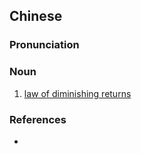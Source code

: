 {{also|报酬递减定律}}
==Chinese==
{{zh-forms|s=报酬递减定律|type=222}}

===Pronunciation===
{{zh-pron
|m=bàochóu dìjiǎn dìnglǜ
|c=bou3 cau4 dai6 gaam2 ding6 leot6
|cat=n
}}

===Noun===
{{zh-noun}}

# {{lb|zh|economics}} [[w:Diminishing returns|law of diminishing returns]]

===References===
* {{pedialite|Diminishing returns}}